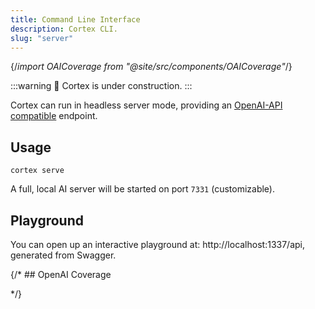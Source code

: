 ```yaml
---
title: Command Line Interface
description: Cortex CLI.
slug: "server"
---
```


{/*import OAICoverage from "@site/src/components/OAICoverage"*/}

:::warning
🚧 Cortex is under construction.
:::

Cortex can run in headless server mode, providing an [OpenAI-API compatible](https://platform.openai.com/docs/api-reference/introduction) endpoint.

## Usage

```
cortex serve
```

A full, local AI server will be started on port `7331` (customizable).

## Playground

You can open up an interactive playground at: http://localhost:1337/api, generated from Swagger.

{/* ## OpenAI Coverage

<OAICoverage /> */}

